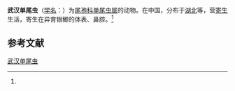 {{Speciesbox
| name = 武汉单尾虫
| status = 
| status_system = 
| image = 
| genus = Unicauda
| species = wuhanensis
| authority = (Xiao et Chen, 1993)<ref name='id9697'>{{cite web| url =http://www.bioinfo.cn/db05/BjdwSpecies.php?action=view&id=9697| title =武汉单尾虫| work =《中国动物物种编目数据库》| publisher =中国科学院微生物研究所| author =中国科学院动物研究所| accessdate =2009-04-16| deadurl =yes| archiveurl =https://web.archive.org/web/20160305015521/http://www.bioinfo.cn/db05/BjdwSpecies.php?action=view&id=9697| archivedate =2016-03-05}}</ref>
}}

'''武汉单尾虫'''（[[学名|学名]]：{{lang|la|''Unicauda wuhanensis''}}）为[[尾孢科|尾孢科]][[单尾虫属|单尾虫属]]的动物。在中国，分布于[[湖北|湖北]]等，营[[寄生|寄生]]生活，寄生在异育银鲫的体表、鼻腔。<ref name='id9697'/>

== 参考文献 ==
{{reflist}}

{{Wikispecies|Unicauda wuhanensis}}

[[Category:单尾虫属|武汉单尾虫]]


{{Cnidarian-stub}}